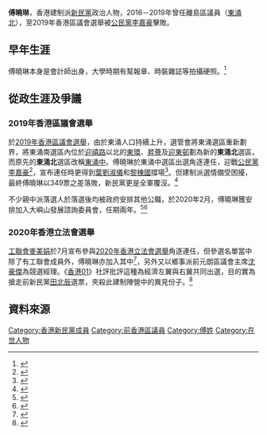 '''傅曉琳'''，香港建制派[[新民黨_(香港)|新民黨]]政治人物，2016－2019年曾任離島區議員（[[東涌北|東涌北]]），至2019年香港區議會選舉被[[公民黨_(香港)|公民黨]][[李嘉豪|李嘉豪]]擊敗。

==早年生涯==
傅曉琳本身是會計師出身，大學時期有幫報章、時裝雜誌等拍攝硬照。<ref name="Oncc-20160225">{{cite web|title=政Whats噏：新民黨小花傅曉琳做過模特兒|url=https://hk.on.cc/hk/bkn/cnt/news/20160225/bkn-20160225000120471-0225_00822_001.html|accessdate=2020-08-09|date=2016-02-25|work=on.cc東網|archive-date=2020-07-25|archive-url=https://web.archive.org/web/20200725005100/https://hk.on.cc/hk/bkn/cnt/news/20160225/bkn-20160225000120471-0225_00822_001.html|dead-url=no}}</ref>
==從政生涯及爭議==
===2019年香港區議會選舉===
於[[2019年香港區議會選舉|2019年香港區議會選舉]]，由於東涌人口持續上升，選管會將東涌選區重新劃界，將東涌南選區內位於[[迎禧路|迎禧路]]以北的[[東環_(香港)|東環]]、[[昇薈|昇薈]]及[[迎東邨|迎東邨]]劃為新的'''東涌北'''選區，而原先的'''東涌北'''選區改稱[[東涌中|東涌中]]。傅曉琳於東涌中選區出選角逐連任，迎戰[[公民黨_(香港)|公民黨]][[李嘉豪|李嘉豪]]<ref name="HKEJ-20191011">{{cite web|title=傅曉琳參選離島東涌中選區|url=https://www2.hkej.com/instantnews/current/article/2273344/%E5%82%85%E6%9B%89%E7%90%B3%E5%8F%83%E9%81%B8%E9%9B%A2%E5%B3%B6%E6%9D%B1%E6%B6%8C%E4%B8%AD%E9%81%B8%E5%8D%80|accessdate=2020-08-09|date=2020-08-09|work=信報財經新聞|archive-date=2020-07-25|archive-url=https://web.archive.org/web/20200725012237/http://www2.hkej.com/instantnews/current/article/2273344/%E5%82%85%E6%9B%89%E7%90%B3%E5%8F%83%E9%81%B8%E9%9B%A2%E5%B3%B6%E6%9D%B1%E6%B6%8C%E4%B8%AD%E9%81%B8%E5%8D%80|dead-url=no}}</ref>，宣布連任時更得到[[葉劉淑儀|葉劉淑儀]]和[[黎棟國|黎棟國]]撐場<ref name="HKSYUJMC-20191011">{{cite web |author1=何銘軒 |title=傅嘵琳角逐連任東涌北 葉劉淑儀、黎棟國撐場 |url=https://jmc.hksyu.edu/shuo/%E6%96%B0%E6%B0%91%E9%BB%A8%E5%82%85%E6%9B%89%E7%90%B3%E4%BB%8A%E6%97%A5%E5%AE%A3%E5%B8%83%E7%AB%B6%E9%80%90%E9%80%A3%E4%BB%BB/ |accessdate=2020-07-25 |archive-date=2020-09-24 |archive-url=https://web.archive.org/web/20200924050401/https://jmc.hksyu.edu/shuo/%E6%96%B0%E6%B0%91%E9%BB%A8%E5%82%85%E6%9B%89%E7%90%B3%E4%BB%8A%E6%97%A5%E5%AE%A3%E5%B8%83%E7%AB%B6%E9%80%90%E9%80%A3%E4%BB%BB/ |dead-url=no }}</ref>。但建制派選情備受困擾，最終傅曉琳以349票之差落敗，新民黨更是全軍覆沒。<ref name="HKCNews-20191126">{{cite web|title=【數說區選】新民黨全軍覆沒　28參選人得票率低於建制平均值|url=https://www.hkcnews.com/article/25087/2019%E5%8D%80%E8%AD%B0%E6%9C%83%E9%81%B8%E8%88%89-%E6%96%B0%E6%B0%91%E9%BB%A8-%E5%BB%BA%E5%88%B6%E6%B4%BE-25087/%E3%80%90%E6%95%B8%E8%AA%AA%E5%8D%80%E9%81%B8%E3%80%91%E6%96%B0%E6%B0%91%E9%BB%A8%E5%85%A8%E8%BB%8D%E8%A6%86%E6%B2%92-28%E5%8F%83%E9%81%B8%E4%BA%BA%E5%BE%97%E7%A5%A8%E7%8E%87%E4%BD%8E%E6%96%BC%E5%BB%BA%E5%88%B6%E5%B9%B3%E5%9D%87%E5%80%BC|accessdate=2020-08-09|date=2019-11-26|work=眾新聞|archive-date=2020-09-22|archive-url=https://web.archive.org/web/20200922014527/https://www.hkcnews.com/article/25087/2019%E5%8D%80%E8%AD%B0%E6%9C%83%E9%81%B8%E8%88%89-%E6%96%B0%E6%B0%91%E9%BB%A8-%E5%BB%BA%E5%88%B6%E6%B4%BE-25087/%E3%80%90%E6%95%B8%E8%AA%AA%E5%8D%80%E9%81%B8%E3%80%91%E6%96%B0%E6%B0%91%E9%BB%A8%E5%85%A8%E8%BB%8D%E8%A6%86%E6%B2%92-28%E5%8F%83%E9%81%B8%E4%BA%BA%E5%BE%97%E7%A5%A8%E7%8E%87%E4%BD%8E%E6%96%BC%E5%BB%BA%E5%88%B6%E5%B9%B3%E5%9D%87%E5%80%BC|dead-url=no}}</ref>

不少親中派落選人於落選後均被政府安排其他公職，於2020年2月，傅曉琳獲安排加入大嶼山發展諮詢委員會，任期兩年。<ref name="HKET-20200204">{{cite web|author1=傅流螢|title=大嶼山發展諮詢委員會增新委員    周浩鼎傅曉琳有份|url=https://topick.hket.com/article/2556055/%E5%A4%A7%E5%B6%BC%E5%B1%B1%E7%99%BC%E5%B1%95%E8%AB%AE%E8%A9%A2%E5%A7%94%E5%93%A1%E6%9C%83%E5%A2%9E%E6%96%B0%E5%A7%94%E5%93%A1%C2%A0%C2%A0%20%C2%A0%E5%91%A8%E6%B5%A9%E9%BC%8E%E5%82%85%E6%9B%89%E7%90%B3%E6%9C%89%E4%BB%BD|accessdate=2020-08-09|date=2020-02-04|work=香港經濟日報|archive-date=2020-07-25|archive-url=https://web.archive.org/web/20200725023357/https://topick.hket.com/article/2556055/%E5%A4%A7%E5%B6%BC%E5%B1%B1%E7%99%BC%E5%B1%95%E8%AB%AE%E8%A9%A2%E5%A7%94%E5%93%A1%E6%9C%83%E5%A2%9E%E6%96%B0%E5%A7%94%E5%93%A1%C2%A0%C2%A0%20%C2%A0%E5%91%A8%E6%B5%A9%E9%BC%8E%E5%82%85%E6%9B%89%E7%90%B3%E6%9C%89%E4%BB%BD|dead-url=no}}</ref><ref name="AppleDaily-20200205">{{cite web|title=【光復區會】政府再益保皇黨！周浩鼎麥美娟獲公職敗部復活|url=https://hk.appledaily.com/local/20200205/PO244WHQA7O4OGK3GHE23R5RPM/|accessdate=2020-08-09|date=2020-02-05|work=蘋果日報 (香港)|archive-date=2020-12-08|archive-url=https://web.archive.org/web/20201208221643/https://hk.appledaily.com/local/20200205/PO244WHQA7O4OGK3GHE23R5RPM/|dead-url=no}}</ref>

===2020年香港立法會選舉===
[[工聯會|工聯會]][[麥美娟|麥美娟]]於7月宣布參與[[2020年香港立法會選舉|2020年香港立法會選舉]]角逐連任，但參選名單當中除了有工聯會成員外，傅曉琳亦加入其中<ref name="Inmedia-20200720">{{cite web|title=【立會選戰】麥美娟與新民黨組名單戰新西 稱「硬淨抗攬炒」  獨媒報導|url=https://www.inmediahk.net/node/1075666|accessdate=2020-08-09|date=2020-07-20|work=香港獨立媒體網|archive-date=2020-07-25|archive-url=https://web.archive.org/web/20200725001830/https://www.inmediahk.net/node/1075666|dead-url=no}}</ref>，另外又以鄉事派前元朗區議會主席[[沈豪傑|沈豪傑]]為競選經理。《[[香港01|香港01]]》社評批評這種為經濟左翼與右翼共同出選，目的實為搶走前新民黨[[田北辰|田北辰]]選票，夾殺此建制陣營中的異見份子。<ref name="HK01-20200723">{{cite web|title=立會選舉湧現四不像名單　策略至上民生理念竟旁落|url=https://www.hk01.com/01%E8%A7%80%E9%BB%9E/501609/%E7%AB%8B%E6%9C%83%E9%81%B8%E8%88%89%E6%B9%A7%E7%8F%BE%E5%9B%9B%E4%B8%8D%E5%83%8F%E5%90%8D%E5%96%AE-%E7%AD%96%E7%95%A5%E8%87%B3%E4%B8%8A%E6%B0%91%E7%94%9F%E7%90%86%E5%BF%B5%E7%AB%9F%E6%97%81%E8%90%BD|accessdate=2020-08-09|date=2020-07-23|work=香港01|archive-date=2020-07-24|archive-url=https://web.archive.org/web/20200724075935/https://www.hk01.com/01%E8%A7%80%E9%BB%9E/501609/%E7%AB%8B%E6%9C%83%E9%81%B8%E8%88%89%E6%B9%A7%E7%8F%BE%E5%9B%9B%E4%B8%8D%E5%83%8F%E5%90%8D%E5%96%AE-%E7%AD%96%E7%95%A5%E8%87%B3%E4%B8%8A%E6%B0%91%E7%94%9F%E7%90%86%E5%BF%B5%E7%AB%9F%E6%97%81%E8%90%BD|dead-url=no}}</ref>

==資料來源==
{{reflist}}

[[Category:香港新民黨成員|Category:香港新民黨成員]]
[[Category:前香港區議員|Category:前香港區議員]]
[[Category:傅姓|Category:傅姓]]
[[Category:在世人物|Category:在世人物]]